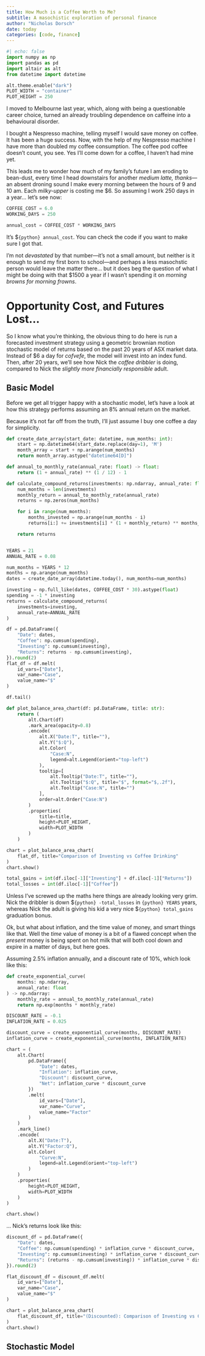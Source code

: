 ```yaml
---
title: How Much is a Coffee Worth to Me?
subtitle: A masochistic exploration of personal finance
author: "Nicholas Dorsch"
date: today
categories: [code, finance]
---
```


```python
#| echo: false
import numpy as np
import pandas as pd
import altair as alt
from datetime import datetime

alt.theme.enable("dark")
PLOT_WIDTH = "container"
PLOT_HEIGHT = 250
```

I moved to Melbourne last year, which, along with being a questionable career choice,
turned an already troubling dependence on caffeine into a behavioural disorder.

I bought a Nespresso machine, telling myself I would save money on coffee. It has been a
huge success. Now, with the help of my Nespresso machine I have more than doubled my
coffee consumption. The coffee pod coffee doesn't count, you see. Yes I'll come down for
a coffee, I haven't had mine yet.

This leads me to wonder how much of my family's future I am eroding to bean-dust, every
time I head downstairs for another *medium latte, thanks*---an absent droning sound I
make every morning between the hours of 9 and 10 am. Each *milky-upper* is costing me
$6. So assuming I work 250 days in a year... let's see now:

```python
COFFEE_COST = 6.0
WORKING_DAYS = 250

annual_cost = COFFEE_COST * WORKING_DAYS
```

It's $`{python} annual_cost`. You can check the code if you want to make sure I got
that.

I'm not *devastated* by that number---it's not a small amount, but neither is it enough
to send my first born to school---and perhaps a less masochstic person would leave the
matter there... but it does beg the question of what I might be doing with that $1500 a
year if I wasn't spending it on *morning browns for morning frowns*.

# Opportunity Cost, and Futures Lost...

So I know what you're thinking, the obvious thing to do here is run a forecasted
investment strategy using a geometric brownian motion stochastic model of returns based
on the past 20 years of ASX market data. Instead of $6 a day for *cofvefe*, the model
will invest into an index fund. Then, after 20 years, we'll see how Nick the *coffee
dribbler* is doing, compared to Nick the *slightly more financially responsible* adult.

## Basic Model

Before we get all trigger happy with a stochastic model, let's have a look at how this
strategy performs assuming an 8% annual return on the market.

Because it's not far off from the truth, I'll just assume I buy one coffee a day for
simplicity.

```python
def create_date_array(start_date: datetime, num_months: int):
    start = np.datetime64(start_date.replace(day=1), 'M')
    month_array = start + np.arange(num_months)
    return month_array.astype("datetime64[D]")

def annual_to_monthly_rate(annual_rate: float) -> float:
    return (1 + annual_rate) ** (1 / 12) - 1

def calculate_compound_returns(investments: np.ndarray, annual_rate: float) -> np.ndarray:
    num_months = len(investments)
    monthly_return = annual_to_monthly_rate(annual_rate)
    returns = np.zeros(num_months)

    for i in range(num_months):
        months_invested = np.arange(num_months - i)
        returns[i:] += investments[i] * (1 + monthly_return) ** months_invested

    return returns


YEARS = 21
ANNUAL_RATE = 0.08

num_months = YEARS * 12
months = np.arange(num_months)
dates = create_date_array(datetime.today(), num_months=num_months)

investing = np.full_like(dates, COFFEE_COST * 30).astype(float)
spending = -1 * investing
returns = calculate_compound_returns(
    investments=investing,
    annual_rate=ANNUAL_RATE
)

df = pd.DataFrame({
    "Date": dates,
    "Coffee": np.cumsum(spending),
    "Investing": np.cumsum(investing),
    "Returns": returns - np.cumsum(investing),
}).round(2)
flat_df = df.melt(
    id_vars=["Date"], 
    var_name="Case", 
    value_name="$"
)

df.tail()
```

```python
def plot_balance_area_chart(df: pd.DataFrame, title: str):
    return (
        alt.Chart(df)
        .mark_area(opacity=0.8)
        .encode(
            alt.X("Date:T", title=""),
            alt.Y("$:Q"),
            alt.Color(
                "Case:N",
                legend=alt.Legend(orient="top-left")
            ),
            tooltip=[
                alt.Tooltip("Date:T", title=""),
                alt.Tooltip("$:Q", title="$", format="$,.2f"),
                alt.Tooltip("Case:N", title="")
            ],
            order=alt.Order("Case:N")
        )
        .properties(
            title=title,
            height=PLOT_HEIGHT,
            width=PLOT_WIDTH
        )
    )

chart = plot_balance_area_chart(
    flat_df, title="Comparison of Investing vs Coffee Drinking"
)
chart.show()
```

```python
total_gains = int(df.iloc[-1]["Investing"] + df.iloc[-1]["Returns"])
total_losses = int(df.iloc[-1]["Coffee"])
```

Unless I've screwed up the maths here things are already looking very grim. Nick the
dribbler is down $`{python} -total_losses` in `{python} YEARS` years, whereas Nick the
adult is giving his kid a very nice $`{python} total_gains` graduation bonus.

Ok, but what about inflation, and the time value of money, and smart things like that.
Well the *time* value of money is a bit of a flawed concept when the *present* money is
being spent on hot milk that will both cool down and expire in a matter of days, but
here goes.

Assuming 2.5% inflation annually, and a discount rate of 10%, which look like this:

```python
def create_exponential_curve(
    months: np.ndarray, 
    annual_rate: float
) -> np.ndarray:
    monthly_rate = annual_to_monthly_rate(annual_rate)
    return np.exp(months * monthly_rate)

DISCOUNT_RATE = -0.1
INFLATION_RATE = 0.025

discount_curve = create_exponential_curve(months, DISCOUNT_RATE)
inflation_curve = create_exponential_curve(months, INFLATION_RATE)

chart = (
    alt.Chart(
        pd.DataFrame({
            "Date": dates,
            "Inflation": inflation_curve,
            "Discount": discount_curve,
            "Net": inflation_curve * discount_curve
        })
        .melt(
            id_vars=["Date"], 
            var_name="Curve",
            value_name="Factor"
        )
    )
    .mark_line()
    .encode(
        alt.X("Date:T"),
        alt.Y("Factor:Q"),
        alt.Color(
            "Curve:N",
            legend=alt.Legend(orient="top-left")
        )
    )
    .properties(
        height=PLOT_HEIGHT,
        width=PLOT_WIDTH
    )
)

chart.show()
```

... Nick's returns look like this:

```python
discount_df = pd.DataFrame({
    "Date": dates,
    "Coffee": np.cumsum(spending) * inflation_curve * discount_curve,
    "Investing": np.cumsum(investing) * inflation_curve * discount_curve,
    "Returns": (returns - np.cumsum(investing)) * inflation_curve * discount_curve,
}).round(2)

flat_discount_df = discount_df.melt(
    id_vars=["Date"], 
    var_name="Case", 
    value_name="$"
)

chart = plot_balance_area_chart(
    flat_discount_df, title="(Discounted): Comparison of Investing vs Coffee Drinking"
)
chart.show()
```

## Stochastic Model
